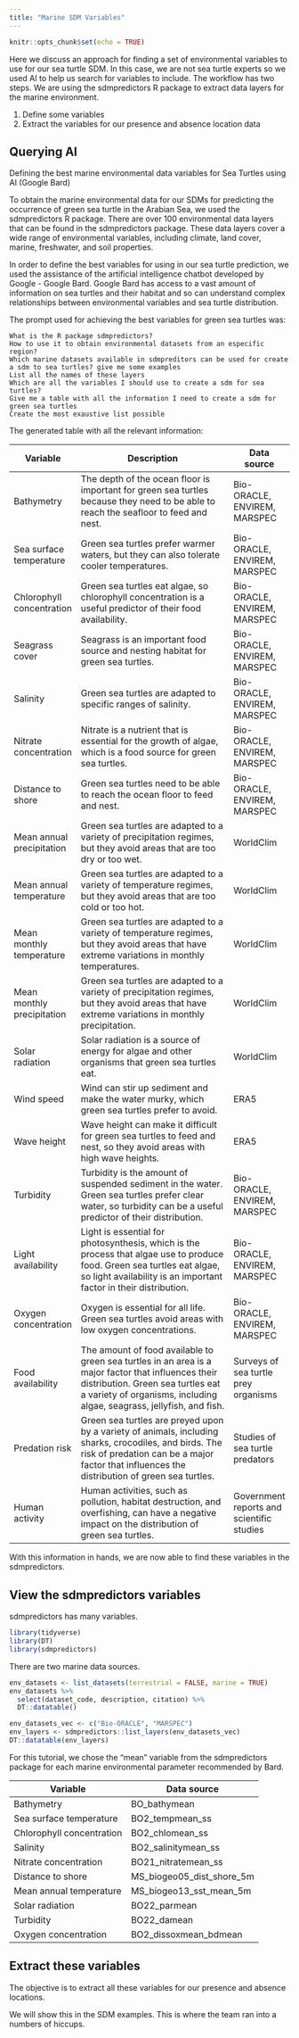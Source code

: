 ```yaml
---
title: "Marine SDM Variables"
---
```


```r
knitr::opts_chunk$set(echo = TRUE)
```

Here we discuss an approach for finding a set of environmental variables to use for our sea turtle SDM. In this case, we are not sea turtle experts so we used AI to help us search for variables to include. The workflow has two steps. We are using the sdmpredictors R package to extract data layers for the marine environment.

1. Define some variables
2. Extract the variables for our presence and absence location data

## Querying AI

Defining the best marine environmental data variables for Sea Turtles using AI (Google Bard)

To obtain the marine environmental data for our SDMs for predicting the occurrence of green sea turtle in the Arabian Sea, we used the sdmpredictors R package. There are over 100 environmental data layers that can be found in the sdmpredictors package. These data layers cover a wide range of environmental variables, including climate, land cover, marine, freshwater, and soil properties.

In order to define the best variables for using in our sea turtle prediction, we used the assistance of the artificial intelligence chatbot developed by Google - Google Bard. Google Bard has access to a vast amount of information on sea turtles and their habitat and so can understand complex relationships between environmental variables and sea turtle distribution.

The prompt used for achieving the best variables for green sea turtles was:

```
What is the R package sdmpredictors?
How to use it to obtain environmental datasets from an especific region?
Which marine datasets available in sdmpreditors can be used for create a sdm to sea turtles? give me some examples
List all the names of these layers
Which are all the variables I should use to create a sdm for sea turtles?
Give me a table with all the information I need to create a sdm for green sea turtles
Create the most exaustive list possible
```

The generated table with all the relevant information:

| Variable                   | Description                                                                                                                                                                                                      | Data source                               |
|----------------------------|------------------------------------------------------------------------------------------------------------------------------------------------------------------------------------------------------------------|-------------------------------------------|
| Bathymetry                 | The depth of the ocean floor is important for green sea turtles because they need to be able to reach the seafloor to feed and nest.                                                                             | Bio-ORACLE, ENVIREM, MARSPEC              |
| Sea surface temperature    | Green sea turtles prefer warmer waters, but they can also tolerate cooler temperatures.                                                                                                                          | Bio-ORACLE, ENVIREM, MARSPEC              |
| Chlorophyll concentration  | Green sea turtles eat algae, so chlorophyll concentration is a useful predictor of their food availability.                                                                                                      | Bio-ORACLE, ENVIREM, MARSPEC              |
| Seagrass cover             | Seagrass is an important food source and nesting habitat for green sea turtles.                                                                                                                                  | Bio-ORACLE, ENVIREM, MARSPEC              |
| Salinity                   | Green sea turtles are adapted to specific ranges of salinity.                                                                                                                                                    | Bio-ORACLE, ENVIREM, MARSPEC              |
| Nitrate concentration      | Nitrate is a nutrient that is essential for the growth of algae, which is a food source for green sea turtles.                                                                                                   | Bio-ORACLE, ENVIREM, MARSPEC              |
| Distance to shore          | Green sea turtles need to be able to reach the ocean floor to feed and nest.                                                                                                                                     | Bio-ORACLE, ENVIREM, MARSPEC              |
| Mean annual precipitation  | Green sea turtles are adapted to a variety of precipitation regimes, but they avoid areas that are too dry or too wet.                                                                                           | WorldClim                                 |
| Mean annual temperature    | Green sea turtles are adapted to a variety of temperature regimes, but they avoid areas that are too cold or too hot.                                                                                            | WorldClim                                 |
| Mean monthly temperature   | Green sea turtles are adapted to a variety of temperature regimes, but they avoid areas that have extreme variations in monthly temperatures.                                                                    | WorldClim                                 |
| Mean monthly precipitation | Green sea turtles are adapted to a variety of precipitation regimes, but they avoid areas that have extreme variations in monthly precipitation.                                                                 | WorldClim                                 |
| Solar radiation            | Solar radiation is a source of energy for algae and other organisms that green sea turtles eat.                                                                                                                  | WorldClim                                 |
| Wind speed                 | Wind can stir up sediment and make the water murky, which green sea turtles prefer to avoid.                                                                                                                     | ERA5                                      |
| Wave height                | Wave height can make it difficult for green sea turtles to feed and nest, so they avoid areas with high wave heights.                                                                                            | ERA5                                      |
| Turbidity                  | Turbidity is the amount of suspended sediment in the water. Green sea turtles prefer clear water, so turbidity can be a useful predictor of their distribution.                                                  | Bio-ORACLE, ENVIREM, MARSPEC              |
| Light availability         | Light is essential for photosynthesis, which is the process that algae use to produce food. Green sea turtles eat algae, so light availability is an important factor in their distribution.                     | Bio-ORACLE, ENVIREM, MARSPEC              |
| Oxygen concentration       | Oxygen is essential for all life. Green sea turtles avoid areas with low oxygen concentrations.                                                                                                                  | Bio-ORACLE, ENVIREM, MARSPEC              |
| Food availability          | The amount of food available to green sea turtles in an area is a major factor that influences their distribution. Green sea turtles eat a variety of organisms, including algae, seagrass, jellyfish, and fish. | Surveys of sea turtle prey organisms      |
| Predation risk             | Green sea turtles are preyed upon by a variety of animals, including sharks, crocodiles, and birds. The risk of predation can be a major factor that influences the distribution of green sea turtles.           | Studies of sea turtle predators           |
| Human activity             | Human activities, such as pollution, habitat destruction, and overfishing, can have a negative impact on the distribution of green sea turtles.                                                                  | Government reports and scientific studies |

With this information in hands, we are now able to find these variables in the sdmpredictors.


## View the sdmpredictors variables

sdmpredictors has many variables.

```r
library(tidyverse)
library(DT)
library(sdmpredictors)
```

There are two marine data sources.

```r
env_datasets <- list_datasets(terrestrial = FALSE, marine = TRUE)
env_datasets %>% 
  select(dataset_code, description, citation) %>% 
  DT::datatable()
```

```r
env_datasets_vec <- c("Bio-ORACLE", "MARSPEC")
env_layers <- sdmpredictors::list_layers(env_datasets_vec)
DT::datatable(env_layers)
```


For this tutorial, we chose the "mean" variable from the sdmpredictors package for each marine environmental parameter recommended by Bard.

| Variable                  | Data source               |
|---------------------------|---------------------------|
| Bathymetry                | BO_bathymean              |
| Sea surface temperature   | BO2_tempmean_ss           |
| Chlorophyll concentration | BO2_chlomean_ss           |
| Salinity                  | BO2_salinitymean_ss       |
| Nitrate concentration     | BO21_nitratemean_ss       |
| Distance to shore         | MS_biogeo05_dist_shore_5m |
| Mean annual temperature   | MS_biogeo13_sst_mean_5m   |
| Solar radiation           | BO22_parmean              |
| Turbidity                 | BO22_damean               |
| Oxygen concentration      | BO2_dissoxmean_bdmean     |


## Extract these variables

The objective is to extract all these variables for our presence and absence locations.

We will show this in the SDM examples. This is where the team ran into a numbers of hiccups.

